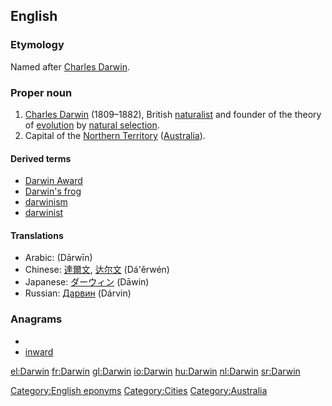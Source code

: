==English==
{{wikipedia}}

===Etymology===
Named after [[w:Charles Darwin|Charles Darwin]].

===Proper noun===
{{en-proper noun}}

# [[w:Charles Darwin|Charles Darwin]] (1809–1882), British [[naturalist]] and founder of the theory of [[evolution]] by [[natural selection]].
# Capital of the [[Northern Territory]] ([[Australia]]).

====Derived terms====
* [[Darwin Award]]
*[[Darwin's frog]]
* [[darwinism]]
* [[darwinist]]

====Translations====
* Arabic: {{Arab|[[داروين]]}} (Dārwīn) {{m}}
* Chinese: [[達爾文]], [[达尔文]] (Dá'ěrwén)
* Japanese: [[ダーウィン]] (Dāwin)
* Russian: [[Дарвин]] (Dárvin) {{m}}

===Anagrams===
* {{alphagram|adinrw}}
* [[inward#English|inward]]


[[Category:English eponyms]]
[[Category:Cities]]
[[Category:Australia]]

[[el:Darwin]]
[[fr:Darwin]]
[[gl:Darwin]]
[[io:Darwin]]
[[hu:Darwin]]
[[nl:Darwin]]
[[sr:Darwin]]